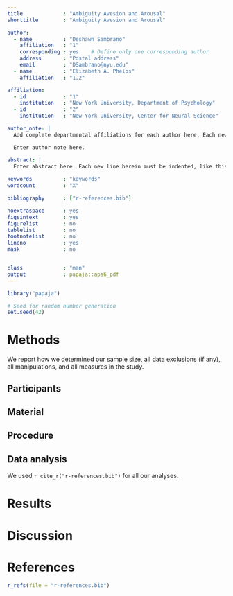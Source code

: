 ```yaml
---
title             : "Ambiguity Avesion and Arousal"
shorttitle        : "Ambiguity Avesion and Arousal"

author: 
  - name          : "Deshawn Sambrano"
    affiliation   : "1"
    corresponding : yes    # Define only one corresponding author
    address       : "Postal address"
    email         : "DSambrano@nyu.edu"
  - name          : "Elizabeth A. Phelps"
    affiliation   : "1,2"

affiliation:
  - id            : "1"
    institution   : "New York University, Department of Psychology"
  - id            : "2"
    institution   : "New York University, Center for Neural Science"

author_note: |
  Add complete departmental affiliations for each author here. Each new line herein must be indented, like this line.

  Enter author note here.

abstract: |
  Enter abstract here. Each new line herein must be indented, like this line.
  
keywords          : "keywords"
wordcount         : "X"

bibliography      : ["r-references.bib"]

noextraspace      : yes
figsintext        : yes
figurelist        : no
tablelist         : no
footnotelist      : no
lineno            : yes
mask              : no


class             : "man"
output            : papaja::apa6_pdf
---
```


```r
library("papaja")
```

```r
# Seed for random number generation
set.seed(42)
```



# Methods
We report how we determined our sample size, all data exclusions (if any), all manipulations, and all measures in the study. <!-- 21-word solution (Simmons, Nelson & Simonsohn, 2012; retrieved from http://ssrn.com/abstract=2160588) -->

## Participants

## Material

## Procedure

## Data analysis
We used `r cite_r("r-references.bib")` for all our analyses.


# Results

# Discussion


\newpage

# References
```r
r_refs(file = "r-references.bib")
```

\setlength{\parindent}{-0.5in}
\setlength{\leftskip}{0.5in}
